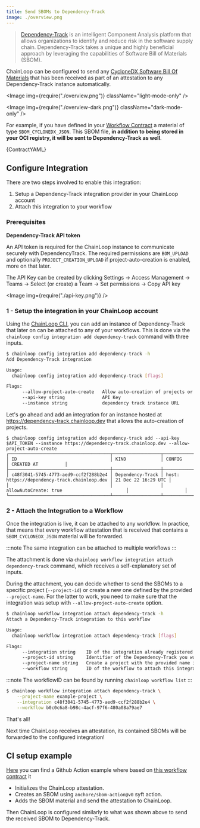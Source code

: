 ```yaml
---
title: Send SBOMs to Dependency-Track
image: ./overview.png
---
```



> [Dependency-Track](https://github.com/DependencyTrack/dependency-track) is an intelligent Component Analysis platform that allows organizations to identify and reduce risk in the software supply chain.
> Dependency-Track takes a unique and highly beneficial approach by leveraging the capabilities of Software Bill of Materials (SBOM).

ChainLoop can be configured to send any [CycloneDX Software Bill Of Materials](https://cyclonedx.org/) that has been received as part of an attestation to any Dependency-Track instance automatically.

<Image img={require("./overview.png")} className="light-mode-only" />

<Image img={require("./overview-dark.png")} className="dark-mode-only" />

For example, if you have defined in your [Workflow Contract](/reference/operator/contract#material-schema) a material of type `SBOM_CYCLONEDX_JSON`. This SBOM file, **in addition to being stored in your OCI registry, it will be sent to Dependency-Track as well**.

<CodeBlock language="yaml" title="skynet.contract.yaml">
  {ContractYAML}
</CodeBlock>

## Configure Integration

There are two steps involved to enable this integration:

1. Setup a Dependency-Track integration provider in your ChainLoop account
2. Attach this integration to your workflow

### Prerequisites

**Dependency-Track API token**

An API token is required for the ChainLoop instance to communicate securely with DependencyTrack. The required permissions are `BOM_UPLOAD` and optionally `PROJECT_CREATION_UPLOAD` if project-auto-creation is enabled, more on that later.

The API Key can be created by clicking Settings -> Access Management -> Teams -> Select (or create) a Team -> Set permissions -> Copy API key

<Image img={require("./api-key.png")} />

### 1 - Setup the integration in your ChainLoop account

Using the [ChainLoop CLI](/getting-started/installation), you can add an instance of Dependency-Track that later on can be attached to any of your workflows. This is done via the `chainloop config integration add dependency-track` command with three inputs.

```bash
$ chainloop config integration add dependency-track -h
Add Dependency-Track integration

Usage:
  chainloop config integration add dependency-track [flags]

Flags:
      --allow-project-auto-create   Allow auto-creation of projects or require to always specify an existing one
      --api-key string              API Key
      --instance string             dependency track instance URL
```

Let's go ahead and add an integration for an instance hosted at https://dependency-track.chainloop.dev that allows the auto-creation of projects.

```
$ chainloop config integration add dependency-track add --api-key $API_TOKEN --instance https://dependency-track.chainloop.dev --allow-project-auto-create
┌──────────────────────────────────────┬──────────────────┬──────────────────────────────────────────────┬─────────────────────┐
│ ID                                   │ KIND             │ CONFIG                                       │ CREATED AT          │
├──────────────────────────────────────┼──────────────────┼──────────────────────────────────────────────┼─────────────────────┤
│ c48f3041-5745-4773-aed9-ccf2f288b2e4 │ Dependency-Track │ host: https://dependency-track.chainloop.dev │ 21 Dec 22 16:29 UTC │
│                                      │                  │ allowAutoCreate: true                        │                     │
└──────────────────────────────────────┴──────────────────┴──────────────────────────────────────────────┴─────────────────────┘
```

### 2 - Attach the Integration to a Workflow

Once the integration is live, it can be attached to any workflow. In practice, that means that every workflow attestation that is received that contains a `SBOM_CYCLONEDX_JSON` material will be forwarded.

:::note
The same integration can be attached to multiple workflows
:::

The attachment is done via `chainloop workflow integration attach dependency-track` command, which receives a self-explanatory set of inputs.

During the attachment, you can decide whether to send the SBOMs to a specific project (`--project-id`) or create a new one defined by the provided `--project-name`. For the latter to work, you need to make sure that the integration was setup with `--allow-project-auto-create` option.

```bash
$ chainloop workflow integration attach dependency-track -h
Attach a Dependency-Track integration to this workflow

Usage:
  chainloop workflow integration attach dependency-track [flags]

Flags:
      --integration string    ID of the integration already registered in this organization
      --project-id string     Identifier of the Dependency-Track you want this integration to talk to
      --project-name string   Create a project with the provided name instead of using an existing one
      --workflow string       ID of the workflow to attach this integration
```

:::note
The workflowID can be found by running `chainloop workflow list`
:::

```bash
$ chainloop workflow integration attach dependency-track \
    --project-name example-project \
    --integration c48f3041-5745-4773-aed9-ccf2f288b2e4 \
    --workflow b0c0c6a8-b98c-4acf-97f6-480a08a79ae7
```

That's all!

Next time ChainLoop receives an attestation, its contained SBOMs will be forwarded to the configured integration!

## CI setup example

[Here](https://github.com/chainloop-dev/frontend/blob/main/.github/workflows/release.yaml) you can find a Github Action example where based on [this workflow contract](https://github.com/chainloop-dev/frontend/blob/main/.github/workflows/contracts/release.cue) it

- Initializes the ChainLoop attestation.
- Creates an SBOM using `anchore/sbom-action@v0` syft action.
- Adds the SBOM material and send the attestation to ChainLoop.

Then ChainLoop is configured similarly to what was shown above to send the received SBOM to Dependency-Track.
